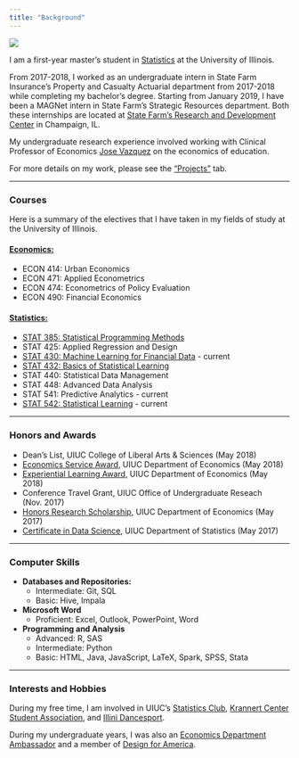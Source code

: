 ```yaml
---
title: "Background"
---
```


![](Timothy Chin.png)
  
I am a first-year master's student in [Statistics](https://stat.illinois.edu/academics/graduate-programs/degree-programs/ms-statistics) at the University of Illinois. 
  
From 2017-2018, I worked as an undergraduate intern in State Farm Insurance's Property and Casualty Actuarial department from 2017-2018 while completing my bachelor's degree. Starting from January 2019, I have been a MAGNet intern in State Farm's Strategic Resources department. Both these internships are located at [State Farm's Research and Development Center](https://rdc.statefarm/#!/home) in Champaign, IL.  
  
My undergraduate research experience involved working with Clinical Professor of Economics [Jose Vazquez](https://chroniclevitae.com/people/194561-jose-vazquez/profile) on the economics of education. 

For more details on my work, please see the ["Projects"](https://timothychin328.github.io/website/projects.html) tab.

  
***  
  
### Courses
  
Here is a summary of the electives that I have taken in my fields of study at the University of Illinois.

#### [**Economics:**](economics.illinois.edu)  
- ECON 414: Urban Economics  
- ECON 471: Applied Econometrics  
- ECON 474: Econometrics of Policy Evaluation  
- ECON 490: Financial Economics  

#### [**Statistics:**](stat.illinois.edu)  
- [STAT 385: Statistical Programming Methods](http://stat385.stat.illinois.edu/)  
- STAT 425: Applied Regression and Design  
- [STAT 430: Machine Learning for Financial Data](https://www.larryhua.com/teaching/) - current  
- [STAT 432: Basics of Statistical Learning](https://daviddalpiaz.github.io/stat432sp18/)  
- STAT 440: Statistical Data Management  
- STAT 448: Advanced Data Analysis  
- STAT 541: Predictive Analytics - current  
- [STAT 542: Statistical Learning](https://publish.illinois.edu/liangf/teaching/stat-542/) - current  
  
***
  
### Honors and Awards
- Dean's List, UIUC College of Liberal Arts & Sciences (May 2018)
- [Economics Service Award](https://economics.illinois.edu/resources/awards-scholarships/undergraduate/service-award), UIUC Department of Economics (May 2018)
- [Experiential Learning Award](https://economics.illinois.edu/resources/awards-scholarships/undergraduate/experiential-learning-award), UIUC Department of Economics (May 2018)
- Conference Travel Grant, UIUC Office of Undergraduate Reseach (Nov. 2017)
- [Honors Research Scholarship](https://economics.illinois.edu/resources/awards-scholarships/undergraduate/honors-research-scholarship), UIUC Department of Economics (May 2017)
- [Certificate in Data Science](https://drive.google.com/file/d/0B3XJ-dXvjkowQmxlOG9lbU1xLTY0N1dtVjdlcjJxVmRZQ2dR/view?usp=sharing), UIUC Department of Statistics (May 2017)

  
***
  
### Computer Skills
- **Databases and Repositories:**   
  - Intermediate: Git, SQL  
  - Basic: Hive, Impala  
- **Microsoft Word**  
  - Proficient: Excel, Outlook, PowerPoint, Word  
- **Programming and Analysis**  
  - Advanced: R, SAS  
  - Intermediate: Python  
  - Basic: HTML, Java, JavaScript, LaTeX, Spark, SPSS, Stata  

  
*** 
  
### Interests and Hobbies 
During my free time, I am involved in UIUC's [Statistics Club](https://stat.illinois.edu/illini-statistics-club), [Krannert Center Student Association](http://kcsa.illinois.edu/), and [Illini Dancesport](https://publish.illinois.edu/illinidancesport/).

During my undergraduate years, I was also an [Economics Department Ambassador](https://economics.illinois.edu/academics/undergraduate-program/student-groups/econ-ambassadors/past-economics-ambassadors) and a member of [Design for America](https://dfaillinois.com/index.html).




